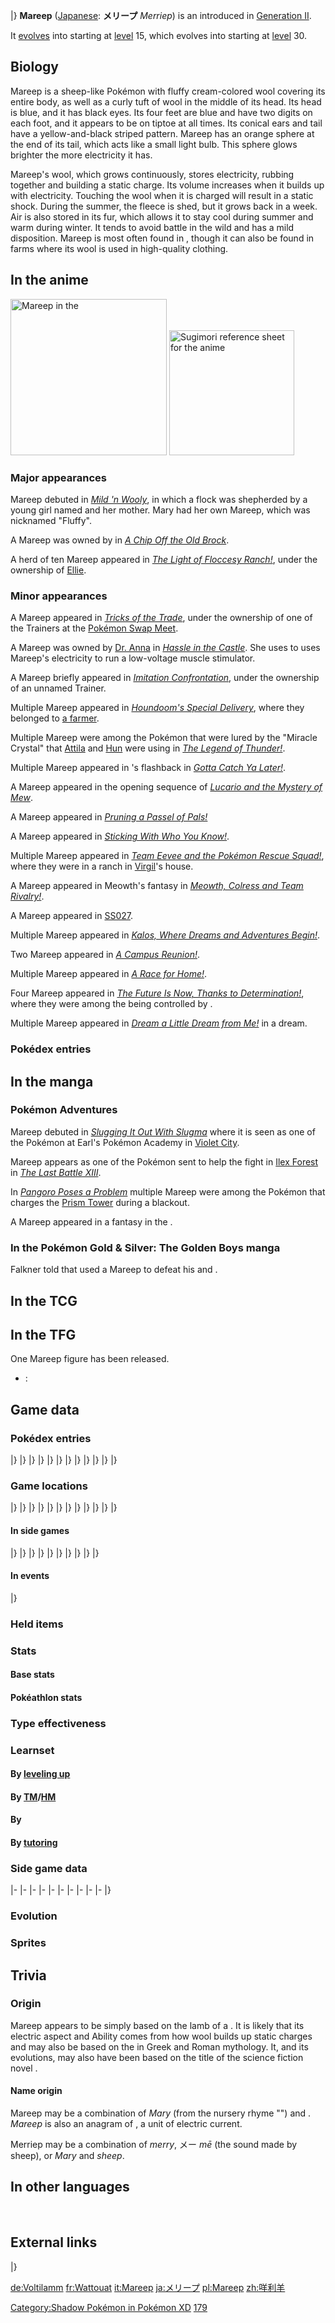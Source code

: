 {{PokémonPrevNext/Head|type=Electric}}
{{PokémonPrevNext/GO|species=Mareep}}
{{PokémonPrevNext/Pokémon|type=Electric|prevnum=178|prev=Xatu|nextnum=180|next=Flaaffy|roundleft=bl|roundright=br}}
|}
{{Pokémon Infobox
|name=Mareep
|jname=メリープ
|jtranslit=Merīpu
|tmname=Merriep
|ndex=179
|jdex=053
|u2dex=025
|karea=Coastal
|kdex=127
|abrow=105
|obrow=007
|opbrow=120
|typebox=1
|type1=Electric
|category=Wool
|height-ftin=2'00"
|height-m=0.6
|weight-lbs=17.2
|weight-kg=7.8
|abilityn=d
|ability1=Static
|abilityd=Plus
|egggroupn=2
|egggroup1=Monster
|egggroup2=Field
|eggcycles=20
|evtotal=1
|evsa=1
|expyield=56
|oldexp=59
|lv100exp=1,059,860
|gendercode=127
|color=White
|catchrate=235
|body=08
|pokefordex=mareep
|generation=2
|friendship=70
}}
'''Mareep''' ([[List of Japanese Pokémon names|Japanese]]: '''メリープ''' ''Merriep'') is an {{type|Electric}} {{OBP|Pokémon|species}} introduced in [[Generation II]].

It [[Evolution|evolves]] into {{p|Flaaffy}} starting at [[level]] 15, which evolves into {{p|Ampharos}} starting at [[level]] 30.

==Biology==
Mareep is a sheep-like Pokémon with fluffy cream-colored wool covering its entire body, as well as a curly tuft of wool in the middle of its head. Its head is blue, and it has black eyes. Its four feet are blue and have two digits on each foot, and it appears to be on tiptoe at all times. Its conical ears and tail have a yellow-and-black striped pattern. Mareep has an orange sphere at the end of its tail, which acts like a small light bulb. This sphere glows brighter the more electricity it has.

Mareep's wool, which grows continuously, stores electricity, rubbing together and building a static charge. Its volume increases when it builds up with electricity. Touching the wool when it is charged will result in a static shock. During the summer, the fleece is shed, but it grows back in a week. Air is also stored in its fur, which allows it to stay cool during summer and warm during winter. It tends to avoid battle in the wild and has a mild disposition. Mareep is most often found in {{DL|List of Pokémon by habitat|Grassland Pokémon|grassy fields}}, though it can also be found in farms where its wool is used in high-quality clothing.

==In the anime==
[[File:Ellie Mareep.png|thumb|left|250px|Mareep in the {{pkmn|anime}}]]
[[File:Sugimori Mareep AG.jpg|thumb|left|200px|[[Ken Sugimori|Sugimori]] reference sheet for the anime]]
===Major appearances===
Mareep debuted in ''[[EP139|Mild 'n Wooly]]'', in which a flock was shepherded by a young girl named {{OBP|Mary|EP139}} and her mother. Mary had her own Mareep, which was nicknamed "Fluffy".

A Mareep was owned by {{OBP|Katie|AG148}} in ''[[AG148|A Chip Off the Old Brock]]''.

A herd of ten Mareep appeared in ''[[BW113|The Light of Floccesy Ranch!]]'', under the ownership of [[Ellie]].

===Minor appearances===
A Mareep appeared in ''[[EP146|Tricks of the Trade]]'', under the ownership of one of the Trainers at the [[Pokémon Swap Meet]].

A Mareep was owned by [[Dr. Anna]] in ''[[EP165|Hassle in the Castle]]''. She uses to uses Mareep's electricity to run a low-voltage muscle stimulator.

A Mareep briefly appeared in ''[[EP174|Imitation Confrontation]]'', under the ownership of an unnamed Trainer.

Multiple Mareep appeared in ''[[EP180|Houndoom's Special Delivery]]'', where they belonged to [[Mareep farmer|a farmer]].

Multiple Mareep were among the {{t|Electric}} Pokémon that were lured by the "Miracle Crystal" that [[Attila]] and [[Hun]] were using in ''[[The Legend of Thunder!]]''.

Multiple Mareep appeared in {{an|Misty}}'s flashback in ''[[EP273|Gotta Catch Ya Later!]]''.

A Mareep appeared in the opening sequence of ''[[M08|Lucario and the Mystery of Mew]]''.

A Mareep appeared in ''[[DP078|Pruning a Passel of Pals!]]''

A Mareep appeared in ''[[DP149|Sticking With Who You Know!]]''.

Multiple Mareep appeared in ''[[BW102|Team Eevee and the Pokémon Rescue Squad!]]'', where they were in a ranch in [[Virgil]]'s house.

A Mareep appeared in Meowth's fantasy in ''[[BW119|Meowth, Colress and Team Rivalry!]]''.

A Mareep appeared in [[SS027]].

Multiple Mareep appeared in ''[[XY001|Kalos, Where Dreams and Adventures Begin!]]''.

Two Mareep appeared in ''[[XY048|A Campus Reunion!]]''.

Multiple Mareep appeared in ''[[XY053|A Race for Home!]]''.

Four Mareep appeared in ''[[XY062|The Future Is Now, Thanks to Determination!]]'', where they were among the {{type|Electric}} {{OBP|Pokémon|species}} being controlled by {{TRT}}.

Multiple Mareep appeared in ''[[XY098|Dream a Little Dream from Me!]]'' in a dream.

===Pokédex entries===
{{Animedexheader|Johto}}
{{Animedexbody|EP139|Mareep|Ash's Pokédex|Mareep, the Wool Pokémon. Mareep store static electricity in their wooly coats. They avoid {{pkmn|battle}}s and have mild dispositions.}}
{{Animedexfooter/Pokémon|original|Johto}}
{{Animedexheader|Unova}}
{{Animedexbody|BW113|Mareep|Ash's Pokédex|Mareep, the Wool Pokémon. When Mareep's wool builds up with static electricity, its size doubles.}}
{{Animedexfooter/Pokémon|''Best Wishes''|Unova}}

==In the manga==
===Pokémon Adventures===
Mareep debuted in ''[[PS117|Slugging It Out With Slugma]]'' where it is seen as one of the Pokémon at Earl's Pokémon Academy in [[Violet City]].

Mareep appears as one of the Pokémon sent to help the fight in [[Ilex Forest]] in ''[[PS179|The Last Battle XIII]]''.

In ''[[PAXY10|Pangoro Poses a Problem]]'' multiple Mareep were among the {{type|electric}} Pokémon that charges the [[Prism Tower]] during a blackout.

A Mareep appeared in a fantasy in the {{chap|X & Y}}.

===In the Pokémon Gold & Silver: The Golden Boys manga===
Falkner told {{GnB|Gold}} that {{GnB|Black}} used a Mareep to defeat his {{p|Pidgey}} and {{p|Pidgeotto}}.

==In the TCG==
{{main|Mareep (TCG)}}

==In the TFG==
One Mareep figure has been released.

* {{TFG|Next Quest}}: {{TFG ID|Next Quest|Mareep|30}}

==Game data==
===Pokédex entries===
{{Dex/Header|type=electric}}
{{Dex/NA|gen=II}}
{{Dex/Gen|gen=II}}
{{Dex/Entry1|v=Gold|entry=If static electricity builds in its body, its fleece doubles in volume. Touching it will shock you.}}
{{Dex/Entry1|v=Silver|entry=Its fleece grows continually. In the summer, the fleece is fully shed, but it grows back in a week.}}
{{Dex/Entry1|v=Crystal|entry=It stores lots of air in its soft fur, allowing it to stay cool in summer and warm in winter.}}
{{Dex/Entry1|v=Stadium 2|t=FFF|color=000|entry=If static electricity builds in its body, its fleece doubles in volume. Touching it will shock you.}}
|}
|}
{{Dex/Gen|gen=III}}
{{Dex/Entry2|v=Ruby|v2=Sapphire|t=FFF|t2=FFF|entry=Mareep's fluffy coat of wool rubs together and builds a static charge. The more static electricity is charged, the more brightly the lightbulb at the tip of its tail grows.}}
{{Dex/Entry1|v=Emerald|t=FFF|entry=Its fluffy wool rubs together and builds a static charge. The more energy is charged, the more brightly the lightbulb at the tip of its tail glows.}}
{{Dex/Entry1|v=FireRed|entry=Its fleece grows continually. In the summer, the fleece is fully shed, but it grows back in a week.}}
{{Dex/Entry1|v=LeafGreen|entry=If static electricity builds in its body, its fleece doubles in volume. Touching it will shock you.}}
|}
|}
{{Dex/Gen|gen=IV}}
{{Dex/Entry3|v=Diamond|v2=Pearl|v3=Platinum|entry=Its fluffy coat swells to double when static electricity builds up. Touching it can be shocking.}}
{{Dex/Entry1|v=HeartGold|entry=If static electricity builds in its body, its fleece doubles in volume. Touching it will shock you.}}
{{Dex/Entry1|v=SoulSilver|entry=Its fleece grows continually. In the summer, the fleece is fully shed, but it grows back in a week.}}
|}
|}
{{Dex/Gen|gen=V}}
{{Dex/Entry2|v=Black|v2=White|t=FFF|entry=Its fluffy coat swells to double when static electricity builds up. Touching it can be shocking.}}
{{Dex/Entry2|v=Black 2|v2=White 2|t=FFF|entry=When cold weather increases static electricity, its wool doubles in size and the tip of its tail glows slightly.}}
|}
|}
{{Dex/Gen|gen=VI}}
{{Dex/Entry1|v=X|t=FFF|entry=Its fluffy coat swells to double when static electricity builds up. Touching it can be shocking.}}
{{Dex/Entry1|v=Y|entry=It stores lots of air in its soft fur, allowing it to stay cool in summer and warm in winter.}}
{{Dex/Entry2|v=Omega Ruby|v2=Alpha Sapphire|t=FFF|t2=FFF|entry=Mareep's fluffy coat of wool rubs together and builds a static charge. The more static electricity is charged, the more brightly the lightbulb at the tip of its tail glows.}}
|}
|}
{{Dex/Gen|gen=VII}}
{{Dex/Entry1|v=Ultra Sun|entry=Clothing made from Mareep's fleece is easily charged with static electricity, so a special process is used on it.}}
{{Dex/Entry1|v=Ultra Moon|entry=Rubbing its fleece generates electricity. You'll want to pet it because it's cute, but if you use your bare hand, you'll get a painful shock.}}
|}
|}
{{Dex/Footer}}

===Game locations===
{{Availability/Header|type=Electric}}
{{Availability/NA|gen=II}}
{{Availability/Gen|gen=II}}
{{Availability/Entry2|v=Gold|v2=Silver|area=[[Route]]s {{rtn|32|Johto}}, {{rtn|42|Johto}}, and {{rtn|43|Johto}}}}
{{Availability/Entry1/None|v=Crystal}}
|}
|}
{{Availability/Gen|gen=III}}
{{Availability/Entry2/None|v=Ruby|v2=Sapphire|area=[[Trade]], {{pkmn2|Event}}}}
{{Availability/Entry1|v=Emerald|t=FFF|area={{safari|Hoenn}} extension}}
{{Availability/Entry2/None|v=FireRed|v2=LeafGreen|area=[[Trade]], {{pkmn2|Event}}}}
{{Availability/Entry1|v=Colosseum|area=[[Card e Room]] {{color2|{{shadow color}}|Shadow Pokémon|(Shadow)}}{{tt|*|Japan only}}, [[Trade]]}}
{{Availability/Entry1|v=XD|t=FFF|link=Pokémon XD: Gale of Darkness|area=[[Cipher Lab]] {{color2|{{shadow color}}|Shadow Pokémon|(Shadow)}}}}
|}
|}
{{Availability/Gen|gen=IV}}
{{Availability/Entry2|v=Diamond|v2=Pearl|area=[[Valley Windworks]] ([[Poké Radar]])}}
{{Availability/Entry1|v=Platinum|area=[[Valley Windworks]] ([[Poké Radar]])}}
{{Availability/Entry2|v=HeartGold|v2=SoulSilver|area=[[Route]]s {{rtn|32|Johto}}, {{rtn|42|Johto}}, and {{rtn|43|Johto}}<br/>Hatch {{pkmn|Egg}} received from [[Primo]]}}
{{Availability/Entry1|v=Pal Park|color=A2E0A3|link=Pal Park|area={{DL|List of Pokémon by Pal Park location|Field}}}}
{{Availability/Entry1|v=Pokéwalker|color=FF3333|link=Pokéwalker|area={{pw|Icy Mountain Rd.}}, {{pw|Big Forest}}}}
|}
|}
{{Availability/Gen|gen=V}}
{{Availability/Entry1/None|v=Black}}
{{Availability/Entry1|v=White|area=[[White Forest]]}}
{{Availability/Entry2|v=Black 2|v2=White 2|t=fff|area=[[Floccesy Ranch]]}}
{{Availability/Entry1|v=Dream World|color={{dream color}}|area={{dwa|Pleasant Forest}}}}
|}
|}
{{Availability/Gen|gen=VI}}
{{Availability/Entry2|v=X|v2=Y|t=fff|area={{rt|12|Kalos}} ([[Horde Encounter]])}}
{{Availability/Entry2/None|v=Omega Ruby|v2=Alpha Sapphire|area=[[Trade]], {{pkmn2|Event}}}}
|}
|}
{{Availability/Gen|gen=VII}}
{{Availability/Entry2/None|v=Sun|v2=Moon}}
{{Availability/Entry2|v=Ultra Sun|v2=Ultra Moon|area=[[Paniola Ranch]]}}
|}
|}
{{Availability/Footer}}

====In side games====
{{Availability/Header|type=Electric}}
{{Availability/NA|gen=II}}
{{Availability/Gen|gen=II}}
{{Availability/NA/Side|gen=II}}
|}
|}
{{Availability/Gen|gen=III}}
{{Availability/Entry1|v=Channel|color={{water color}}|area=Upgrade binder}}
{{Availability/Entry1|v=Trozei!|color={{yellow color}}|area=[[Huge Storage 5]], [[Mr. Who's Den]]}}
{{Availability/Entry2|v=MD Red|v2=MD Blue|link=Pokémon Mystery Dungeon: Red Rescue Team and Blue Rescue Team|area=[[Lightning Field]] (1F-5F)}}
|}
|}
{{Availability/Gen|gen=IV}}
{{Availability/Entry2|v=MD Time|v2=MD Darkness|link=Pokémon Mystery Dungeon: Explorers of Time and Explorers of Darkness|area=[[Amp Plains]] (1F-7F), [[Shimmer Hill]] (1F-17F), [[Final Maze]] (B1-B48)}}
{{Availability/Entry1|v=MD Sky|link=Pokémon Mystery Dungeon: Explorers of Sky|area=[[Amp Plains]] (1F-7F), [[Shimmer Hill]] (1F-17F), [[Final Maze]] (B1-B48)}}
{{Availability/Entry1|v=Ranger: SoA|color={{SoA color}}|link=Pokémon Ranger: Shadows of Almia|area=[[Union Road]]}}
{{Availability/Entry1|v=MD Light|link=Pokémon Mystery Dungeon (WiiWare)|color={{electric color}}|area=[[Starter Pokémon]]}}
{{Availability/Entry1|v=PokéPark Wii|color={{grass color}}|link=PokéPark Wii: Pikachu's Adventure|area=[[Flower Zone]]}}
{{Availability/Entry1|v=Ranger: GS|color={{GS color}}|link=Pokémon Ranger: Guardian Signs|area=[[Dolce Island]], [[Hinder Cape]], [[Ice Temple]]}}
|}
|}
{{Availability/Gen|gen=V}}
{{Availability/Entry1|1|v=Rumble Blast|color={{fire color}}|area=Meadow: [[Challenger's Ground]]}}
{{Availability/Entry1|1|v=Conquest|color={{Silver color}}|area=[[Violight]]}}
{{Availability/Entry1|1|v=Rumble U|color={{fire color}}|area=[[Jungle Area#Dangerous Rockets|Jungle Area: Dangerous Rockets]]}}
|}
|}
{{Availability/Gen|gen=VI}}
{{Availability/Entry1|1|v=Battle Trozei|color={{defense color}}|area=[[Safari Jungle#Friday Stage 1|Safari Jungle: Stage 1]]{{dotw|Fr}}}}
{{Availability/Entry1|1|v=Shuffle|color={{beauty color}}|area=[[Sandy Bazaar|Sandy Bazaar: Stage 12]]<br>[[Nacht Carnival|Nacht Carnival: Stage 538]]}}
{{Availability/Entry1|1|v=Rumble World|color={{fire color}}|area=[[Dewdrop Bay#Castle Farm|Dewdrop Bay: Castle Farm]] <small>(All Areas)</small>}}
|}
|}
{{Availability/Footer}}

====In events====
{{eventAvail/h|Language/Region|type=electric}}
{{eventAvail|{{gameabbrev3|RSEFRLG}}|Gather More Pokémon! Sixth Campaign Mareep|Japanese|Japan|10|April 22 to May 8, 2006|link=List of Gather More Pokémon! Campaign event Pokémon#Mareep}}
{{eventAvail|{{gameabbrev6|ORAS}}|National Pokédex Mareep|Korean region|Online|10|September 15, 2015 to August 31, 2016|link=List of Korean region serial code event Pokémon distributions in Generation VI#National Pokédex Mareep}}
|}

===Held items===
{{HeldItems|type=electric
|event1=Ampharosite|event1type=Mega Stone|event1rar=100
}}

===Stats===
====Base stats====
{{BaseStats
|type=electric
|HP=55
|Attack=40
|Defense=40
|SpAtk=65
|SpDef=45
|Speed=35}}

====Pokéathlon stats====
{{Pokéthlon
|type=Electric
|Speed=2
|SpeedMax=3
|Power=3
|PowerMax=3
|Technique=2
|TechniqueMax=3
|Stamina=4
|StaminaMax=4
|Jump=2
|JumpMax=2
}}

===Type effectiveness===
{{TypeEffectiveness
|type1=electric
|Normal=  100
|Fighting=100
|Flying=   50
|Poison=  100
|Ground=  200
|Rock=    100
|Bug=     100
|Ghost=   100
|Steel=    50
|Fire=    100
|Water=   100
|Grass=   100
|Electric= 50
|Psychic= 100
|Ice=     100
|Dragon=  100
|Dark=    100
|Fairy=   100}}

===Learnset===
====By [[Level|leveling up]]====
{{learnlist/levelh/7|Mareep|Electric|Electric|2}}
{{learnlist/level7|1|Tackle|Normal|Physical|40|100|35}}
{{learnlist/level7|1|Growl|Normal|Status|&mdash;|100|40}}
{{learnlist/level7|4|Thunder Wave|Electric|Status|&mdash;|90|20}}
{{learnlist/level7|8|Thunder Shock|Electric|Special|40|100|30||'''}}
{{learnlist/level7|11|Cotton Spore|Grass|Status|&mdash;|100|40}}
{{learnlist/level7|15|Charge|Electric|Status|&mdash;|&mdash;|20}}
{{learnlist/level7|18|Take Down|Normal|Physical|90|85|20}}
{{learnlist/level7|22|Electro Ball|Electric|Special|&mdash;|100|10||'''}}
{{learnlist/level7|25|Confuse Ray|Ghost|Status|&mdash;|100|10}}
{{learnlist/level7|29|Power Gem|Rock|Special|80|100|20}}
{{learnlist/level7|32|Discharge|Electric|Special|80|100|15||'''}}
{{learnlist/level7|36|Cotton Guard|Grass|Status|&mdash;|&mdash;|10}}
{{learnlist/level7|39|Signal Beam|Bug|Special|75|100|15}}
{{learnlist/level7|43|Light Screen|Psychic|Status|&mdash;|&mdash;|30}}
{{learnlist/level7|46|Thunder|Electric|Special|110|70|10||'''}}
{{learnlist/levelf/7|Mareep|Electric|Electric|2}}

====By [[TM]]/[[HM]]====
{{learnlist/tmh/7|Mareep|Electric|Electric|2}}
{{learnlist/tm7|TM06|Toxic|Poison|Status|&mdash;|90|10}}
{{learnlist/tm7|TM10|Hidden Power|Normal|Special|60|100|15}}
{{learnlist/tm7|TM16|Light Screen|Psychic|Status|&mdash;|&mdash;|30}}
{{learnlist/tm7|TM17|Protect|Normal|Status|&mdash;|&mdash;|10}}
{{learnlist/tm7|TM18|Rain Dance|Water|Status|&mdash;|&mdash;|5}}
{{learnlist/tm7|TM20|Safeguard|Normal|Status|&mdash;|&mdash;|25}}
{{learnlist/tm7|TM21|Frustration|Normal|Physical|&mdash;|100|20}}
{{learnlist/tm7|TM24|Thunderbolt|Electric|Special|90|100|15||'''}}
{{learnlist/tm7|TM25|Thunder|Electric|Special|110|70|10||'''}}
{{learnlist/tm7|TM27|Return|Normal|Physical|&mdash;|100|20}}
{{learnlist/tm7|TM32|Double Team|Normal|Status|&mdash;|&mdash;|15}}
{{learnlist/tm7|TM42|Facade|Normal|Physical|70|100|20}}
{{learnlist/tm7|TM44|Rest|Psychic|Status|&mdash;|&mdash;|10}}
{{learnlist/tm7|TM45|Attract|Normal|Status|&mdash;|100|15}}
{{learnlist/tm7|TM48|Round|Normal|Special|60|100|15}}
{{learnlist/tm7|TM49|Echoed Voice|Normal|Special|40|100|15}}
{{learnlist/tm7|TM57|Charge Beam|Electric|Special|50|90|10||'''}}
{{learnlist/tm7|TM73|Thunder Wave|Electric|Status|&mdash;|90|20}}
{{learnlist/tm7|TM87|Swagger|Normal|Status|&mdash;|85|15}}
{{learnlist/tm7|TM88|Sleep Talk|Normal|Status|&mdash;|&mdash;|10}}
{{learnlist/tm7|TM90|Substitute|Normal|Status|&mdash;|&mdash;|10}}
{{learnlist/tm7|TM93|Wild Charge|Electric|Physical|90|100|15||'''}}
{{learnlist/tm7|TM100|Confide|Normal|Status|&mdash;|&mdash;|20}}
{{learnlist/tmf/7|Mareep|Electric|Electric|2}}

====By {{pkmn|breeding}}====
{{learnlist/breedh/7|Mareep|Electric|Electric|2}}
{{learnlist/breed7|{{MSP|427|Buneary}}{{MSP|428|Lopunny}}{{MSP|504|Patrat}}{{MSP|505|Watchog}}{{MSP|572|Minccino}}{{MSP|765|Oranguru}}|After You|Normal|Status|&mdash;|&mdash;|15}}
{{learnlist/breed7|{{MSP|025|Pikachu}}{{MSP|058|Growlithe}}{{MSP|077|Ponyta}}{{MSP|078|Rapidash}}{{MSP|083|Farfetch'd}}{{MSP|135|Jolteon}}<br>{{MSP|160|Feraligatr}}{{MSP|162|Furret}}{{MSP|190|Aipom}}{{MSP|424|Ambipom}}{{MSP|203|Girafarig}}{{MSP|215|Sneasel}}<br>{{MSP|252|Treecko}}{{MSP|253|Grovyle}}{{MSP|254|Sceptile}}{{MSP|418|Buizel}}{{MSP|419|Floatzel}}{{MSP|427|Buneary}}<br>{{MSP|428|Lopunny}}{{MSP|522|Blitzle}}{{MSP|523|Zebstrika}}{{MSP|570|Zorua}}{{MSP|571|Zoroark}}{{MSP|587|Emolga}}<br>{{MSP|659|Bunnelby}}{{MSP|660|Diggersby}}|Agility|Psychic|Status|&mdash;|&mdash;|30}}
{{learnlist/breed7|{{MSP|131|Lapras}}{{MSP|143|Snorlax}}{{MSP|152|Chikorita}}{{MSP|153|Bayleef}}{{MSP|154|Meganium}}{{MSP|206|Dunsparce}}<br>{{MSP|324|Torkoal}}{{MSP|357|Tropius}}{{MSP|363|Spheal}}{{MSP|364|Sealeo}}{{MSP|365|Walrein}}{{MSP|432|Purugly}}<br>{{MSP|650|Chespin}}{{MSP|651|Quilladin}}{{MSP|652|Chesnaught}}{{MSP|674|Pancham}}{{MSP|675|Pangoro}}{{MSP|713|Avalugg}}<br>{{MSP|776|Turtonator}}|Body Slam|Normal|Physical|85|100|15}}
{{learnlist/breed7|{{MSP|179|Mareep}}{{MSP|180|Flaaffy}}{{MSP|181|Ampharos}}{{MSP|309|Electrike}}{{MSP|310|Manectric}}{{MSP|403|Shinx}}<br>{{MSP|404|Luxio}}{{MSP|405|Luxray}}{{MSP|522|Blitzle}}{{MSP|523|Zebstrika}}{{MSP|587|Emolga}}{{MSP|694|Helioptile}}<br>{{MSP|695|Heliolisk}}{{MSP|702|Dedenne}}{{MSP|777|Togedemaru}}|Charge|Electric|Status|&mdash;|&mdash;|20}}
{{learnlist/breed7|{{MSP|695|Heliolisk}}|Eerie Impulse|Electric|Status|&mdash;|100|15}}
{{learnlist/breed7|{{MSP|310|Manectric}}{{MSP|405|Luxray}}{{MSP|777|Togedemaru}}|Electric Terrain|Electric|Status|&mdash;|&mdash;|10}}
{{learnlist/breed7|{{MSP|032|Nidoran♂}}{{MSP|033|Nidorino}}|Flatter|Dark|Status|&mdash;|100|15}}
{{learnlist/breed7|{{MSP|304|Aron}}{{MSP|305|Lairon}}{{MSP|306|Aggron}}|Iron Tail|Steel|Physical|100|75|15}}
{{learnlist/breed7|{{MSP|058|Growlithe}}{{MSP|059|Arcanine}}{{MSP|203|Girafarig}}{{MSP|220|Swinub}}{{MSP|221|Piloswine}}{{MSP|473|Mamoswine}}<br>{{MSP|228|Houndour}}{{MSP|229|Houndoom}}{{MSP|231|Phanpy}}{{MSP|261|Poochyena}}{{MSP|262|Mightyena}}{{MSP|263|Zigzagoon}}<br>{{MSP|264|Linoone}}{{MSP|309|Electrike}}{{MSP|310|Manectric}}{{MSP|325|Spoink}}{{MSP|326|Grumpig}}{{MSP|498|Tepig}}<br>{{MSP|499|Pignite}}{{MSP|500|Emboar}}{{MSP|506|Lillipup}}{{MSP|507|Herdier}}{{MSP|508|Stoutland}}{{MSP|527|Woobat}}<br>{{MSP|528|Swoobat}}{{MSP|631|Heatmor}}{{MSP|659|Bunnelby}}{{MSP|660|Diggersby}}{{MSP|676|Furfrou}}{{MSP|734|Yungoos}}<br>{{MSP|735|Gumshoos}}{{MSP|744|Rockruff}}{{MSP|745|Lycanroc}}{{MSP|745Mn|Lycanroc}}|Odor Sleuth|Normal|Status|&mdash;|&mdash;|40}}
{{learnlist/breed7|{{MSP|027|Sandshrew}}{{MSP|028|Sandslash}}{{MSP|050|Diglett}}{{MSP|050A|Diglett}}{{MSP|051|Dugtrio}}{{MSP|051A|Dugtrio}}<br>{{MSP|083|Farfetch'd}}{{MSP|133|Eevee}}{{MSP|134|Vaporeon}}{{MSP|135|Jolteon}}{{MSP|136|Flareon}}{{MSP|196|Espeon}}<br>{{MSP|197|Umbreon}}{{MSP|470|Leafeon}}{{MSP|471|Glaceon}}{{MSP|700|Sylveon}}{{MSP|190|Aipom}}{{MSP|424|Ambipom}}<br>{{MSP|234|Stantler}}{{MSP|255|Torchic}}{{MSP|256|Combusken}}{{MSP|257|Blaziken}}{{MSP|261|Poochyena}}{{MSP|262|Mightyena}}<br>{{MSP|263|Zigzagoon}}{{MSP|264|Linoone}}{{MSP|443|Gible}}{{MSP|444|Gabite}}{{MSP|445|Garchomp}}{{MSP|449|Hippopotas}}<br>{{MSP|450|Hippowdon}}{{MSP|504|Patrat}}{{MSP|505|Watchog}}{{MSP|509|Purrloin}}{{MSP|510|Liepard}}{{MSP|551|Sandile}}<br>{{MSP|552|Krokorok}}{{MSP|553|Krookodile}}{{MSP|559|Scraggy}}{{MSP|560|Scrafty}}{{MSP|585|Deerling}}{{MSP|586|Sawsbuck}}<br>{{MSP|676|Furfrou}}{{MSP|734|Yungoos}}{{MSP|735|Gumshoos}}{{MSP|744|Rockruff}}{{MSP|745|Lycanroc}}{{MSP|745Mn|Lycanroc}}|Sand Attack|Ground|Status|&mdash;|100|15}}
{{learnlist/breed7|{{MSP|023|Ekans}}{{MSP|024|Arbok}}{{MSP|052|Meowth}}{{MSP|052A|Meowth}}{{MSP|053|Persian}}{{MSP|053A|Persian}}<br>{{MSP|054|Psyduck}}{{MSP|055|Golduck}}{{MSP|056|Mankey}}{{MSP|057|Primeape}}{{MSP|108|Lickitung}}{{MSP|463|Lickilicky}}<br>{{MSP|158|Totodile}}{{MSP|159|Croconaw}}{{MSP|160|Feraligatr}}{{MSP|190|Aipom}}{{MSP|424|Ambipom}}{{MSP|197|Umbreon}}<br>{{MSP|206|Dunsparce}}{{MSP|215|Sneasel}}{{MSP|461|Weavile}}{{MSP|246|Larvitar}}{{MSP|247|Pupitar}}{{MSP|248|Tyranitar}}<br>{{MSP|252|Treecko}}{{MSP|253|Grovyle}}{{MSP|254|Sceptile}}{{MSP|293|Whismur}}{{MSP|294|Loudred}}{{MSP|295|Exploud}}<br>{{MSP|336|Seviper}}{{MSP|352|Kecleon}}{{MSP|408|Cranidos}}{{MSP|409|Rampardos}}{{MSP|434|Stunky}}{{MSP|435|Skuntank}}|Screech|Normal|Status|&mdash;|85|40}}
{{learnlist/breed7|{{MSP|001|Bulbasaur}}{{MSP|002|Ivysaur}}{{MSP|003|Venusaur}}{{MSP|058|Growlithe}}{{MSP|077|Ponyta}}{{MSP|078|Rapidash}}<br>{{MSP|086|Seel}}{{MSP|087|Dewgong}}{{MSP|111|Rhyhorn}}{{MSP|112|Rhydon}}{{MSP|464|Rhyperior}}{{MSP|128|Tauros}}<br>{{MSP|133|Eevee}}{{MSP|179|Mareep}}{{MSP|180|Flaaffy}}{{MSP|181|Ampharos}}{{MSP|206|Dunsparce}}{{MSP|220|Swinub}}<br>{{MSP|221|Piloswine}}{{MSP|473|Mamoswine}}{{MSP|231|Phanpy}}{{MSP|234|Stantler}}{{MSP|258|Mudkip}}{{MSP|259|Marshtomp}}<br>{{MSP|260|Swampert}}{{MSP|261|Poochyena}}{{MSP|262|Mightyena}}{{MSP|263|Zigzagoon}}{{MSP|304|Aron}}{{MSP|305|Lairon}}<br>{{MSP|306|Aggron}}{{MSP|322|Numel}}{{MSP|323|Camerupt}}{{MSP|399|Bidoof}}{{MSP|400|Bibarel}}{{MSP|408|Cranidos}}<br>{{MSP|409|Rampardos}}{{MSP|410|Shieldon}}{{MSP|411|Bastiodon}}{{MSP|443|Gible}}{{MSP|444|Gabite}}{{MSP|445|Garchomp}}<br>{{MSP|449|Hippopotas}}{{MSP|450|Hippowdon}}{{MSP|498|Tepig}}{{MSP|499|Pignite}}{{MSP|500|Emboar}}{{MSP|506|Lillipup}}<br>{{MSP|507|Herdier}}{{MSP|508|Stoutland}}{{MSP|585|Deerling}}{{MSP|586|Sawsbuck}}{{MSP|650|Chespin}}{{MSP|651|Quilladin}}<br>{{MSP|652|Chesnaught}}{{MSP|659|Bunnelby}}{{MSP|660|Diggersby}}{{MSP|667|Litleo}}{{MSP|668|Pyroar}}{{MSP|672|Skiddo}}<br>{{MSP|673|Gogoat}}{{MSP|676|Furfrou}}{{MSP|698|Amaura}}{{MSP|699|Aurorus}}{{MSP|712|Bergmite}}{{MSP|713|Avalugg}}<br>{{MSP|734|Yungoos}}{{MSP|735|Gumshoos}}{{MSP|759|Stufful}}{{MSP|760|Bewear}}{{MSP|766|Passimian}}|Take Down|Normal|Physical|90|85|20}}
{{learnlist/breedf/7|Mareep|Electric|Electric|2}}

====By [[Move Tutor|tutoring]]====
{{learnlist/tutorh/7|Mareep|Electric|Electric|2}}
{{learnlist/tutor7|After You|Normal|Status|—|—|15|||no|yes}}
{{learnlist/tutor7|Electroweb|Electric|Special|55|95|15||'''|no|yes}}
{{learnlist/tutor7|Heal Bell|Normal|Status|—|—|5|||no|yes}}
{{learnlist/tutor7|Iron Tail|Steel|Physical|100|75|15|||no|yes}}
{{learnlist/tutor7|Magnet Rise|Electric|Status|—|—|10|||no|yes}}
{{learnlist/tutor7|Shock Wave|Electric|Special|60|—|20||'''|no|yes}}
{{learnlist/tutor7|Signal Beam|Bug|Special|75|100|15|||no|yes}}
{{learnlist/tutor7|Snore|Normal|Special|50|100|15|||no|yes}}
{{learnlist/tutorf/7|Mareep|Electric|Electric|2}}

===Side game data===
{{Spindata/Head|type=Electric}}
{{Spindata/Trozei|col=6|type=Electric|ndex=179|rarity=Common}}
|-
{{Spindata/MDRB|col=6|type=Electric|ndex=179
|body=1
|rate=11.9
|area=Thunder Meadow
|P1=I'm fluffy and warm!
|P2=Oh? Half my HP is gone so soon?
|P3=I can't take any more... I'm about to shed...
|PL=I gained a level! My fleece turned fluffier!
}}
|-
{{Spindata/MDTDS|col=6|type=Electric|ndex=179
|body=1
|rate=8.2
|IQ=F
}}
|-
{{Spindata/Ranger SoA|col=6|type=Electric
|group=Electric
|assist=Electric
|field=Electrify
|fieldpower=1
|browser=It attacks by shooting bolts of electricity.
}}
|-
{{Spindata/Ranger GS|col=6|type=Electric
|group=Electric
|assist=Recharge
|field=Recharge
|fieldpower=1
|assistp=Electric
|fieldp=Electrify
|browser=It restores the Styler Energy a little.
}}
|-
{{Spindata/RumbleBlast|col=6|type=Electric
|att=2
|def=1
|speed=3
}}
|-
{{Spindata/PokéPark|col=6|type=Electric|ndex=179
|Pad=Mareep has a powerful personality. You'll find her in the [[Flower Zone]]. She gets a charge out of playing {{DL|Attractions|Absol's Hurdle Bounce}} and {{DL|Attractions|Rayquaza's Balloon Panic}}.
}}
|-
{{Spindata/PokéPark2|col=6|type=Electric|ndex=179
|pad=Mareep enjoy their slow life watching floating clouds. It's nice that they are now able to sleep.
}}
|-
{{Spindata/Conquest|col=6|type=Electric|ndex=179
|HP=2
|atk=2
|def=1
|spd=1
|range=3
|move=ThunderShock
|ability1=Static
|ability2=Interference
|ability3=Calming
|evo=Evolves into {{p|Flaaffy}} when its Attack is 53 or higher
|link={{DL|List of Pokémon Conquest characters|Norishige}} and {{DL|List of Pokémon Conquest characters|Shōun}}
}}
|-
{{Spindata/Battle Trozei|col=3|type=Electric|ndex=179
|power=1
}}
{{Spindata/Shuffle|col=3|type=Electric|ndex=179|num=036
|min=40
|max=90
|raisemaxlevel=5
|skill=Opportunist
|skilldesc=Rarely increases damage.
}}
|-
{{Spindata/GO|col=6|type=Electric|ndex=179
|buddy=5
|egg=10
|evocandy=25
|stamina=110
|attack=114
|defense=82
|fast={{m|Tackle}}, {{m|Thunder Shock}}
|special={{m|Body Slam}}, {{m|Thunderbolt}}, {{m|Discharge}}
}}
|}

===Evolution===
{{Evobox-3
|type1=Electric
|pictype=art
|no1=179
|name1=Mareep
|type1-1=Electric
|evo1={{bag|Rare Candy}}<br>{{color2|000|Level|Level 15}}
|no2=180
|name2=Flaaffy
|type1-2=Electric
|evo2={{bag|Rare Candy}}<br>{{color2|000|Level|Level 30}}
|no3=181
|name3=Ampharos
|type1-3=Electric}}

===Sprites===
{{Spritebox/Header|type=electric}}
{{Spritebox/NA|gen=II}}
{{Spritebox/2|ndex=179}}
{{Spritebox/3|ndex=179}}
{{Spritebox/4|ndex=179}}
{{Spritebox/5|ndex=179}}
{{Spritebox/6|ndex=179}}
{{Spritebox/7|ndex=179}}
{{Spritebox/Footer|179|Mareep}}

==Trivia==
===Origin===
Mareep appears to be simply based on the lamb of a {{wp|sheep}}. It is likely that its electric aspect and Ability comes from how wool builds up static charges and may also be based on the {{wp|golden fleece}} in Greek and Roman mythology. It, and its evolutions, may also have been based on the title of the science fiction novel ''{{wp|Do Androids Dream of Electric Sheep?}}''.

====Name origin====
Mareep may be a combination of ''Mary'' (from the nursery rhyme "{{wp|Mary Had a Little Lamb}}") and ''{{wp|sheep}}''. ''Mareep'' is also an anagram of ''{{wp|ampere}}'', a unit of electric current.

Merriep may be a combination of ''merry'', メー ''mē'' (the sound made by sheep), or ''Mary'' and ''sheep''.

==In other languages==
{{Other languages|type=electric|type2=electric
|ja=メリープ ''Merriep''|jameaning=From ''merry'', {{tt|メー ''mē''|The onomatopoetic sound of sheep}}, ''{{wp|Mary Had a Little Lamb|Mary}}'', and ''sheep''
|fr=Wattouat|frmeaning=From ''watt'' and ''{{tt|ouate|cotton wool}}'', in which both are homophones
|es=Mareep|esmeaning=Same as English name
|de=Voltilamm|demeaning=From ''Volt'' and ''{{tt|Lamm|lamb}}''
|it=Mareep|itmeaning=Same as English name
|ko=메리프 ''Meleep''|komeaning=Transliteration of its Japanese name
|zh_cmn=咩利羊 ''Miēlìyáng''|zh_cmnmeaning=From {{tt|咩 ''miē''|baa}}, {{tt|瑪莉 ''Mǎlì''|Mary}}, and {{tt|羊 ''yáng''|sheep}}
|zh_yue=咩利羊 ''Mēleihyèuhng''|zh_yuemeaning=From {{tt|咩 ''mē''|baa}}, {{tt|瑪莉 ''Máhleih''|Mary}}, and {{tt|羊 ''yèuhng''|sheep}}
|hi=मारीप ''Mareep''|himeaning=Transcription of English name
|ru=Марип ''Marip''|rumeaning=Transcription of English name
}}
<br clear="left">

==External links==

{{PokémonPrevNext/Head|type=Electric}}
{{PokémonPrevNext/Pokémon|type=Electric|prevnum=178|prev=Xatu|nextnum=180|next=Flaaffy}}
|}
{{Project Pokédex notice}}

[[Category:Shadow Pokémon in Pokémon XD]]
[[Category:Mystery Dungeon starters|179]]

[[de:Voltilamm]]
[[fr:Wattouat]]
[[it:Mareep]]
[[ja:メリープ]]
[[pl:Mareep]]
[[zh:咩利羊]]